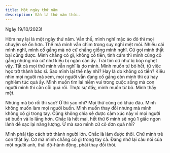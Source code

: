 ```yaml
---
title: Một ngày thứ năm
description: Vẫn là thứ năm thôi.
---
```



Ngày 19/10/2023!

Hôm nay lại là một ngày thứ năm. Vẫn thế, mình nghĩ mặc áo đỏ thì mọi chuyện sẽ ổn hơn. Thế mà mình vẫn chìm trong suy nghĩ mệt mỏi. Nhiều cái mình nghĩ, mình cố gắng mà nó cứ chẳng giống mình nghĩ. Cứ gọi mình thất bại cũng được. Mình chẳng có gì, không có tiền, tình cảm thì mình cũng cố gắng nhưng mà cứ như kiểu bị ngăn cản ấy. Trái tim cứ như bị bóp nghẹt vậy. Tất cả mọi thứ mình vẫn nghĩ là do mình. Mình muốn từ bỏ hết, từ việc học trở thành bác sĩ. Sao mình lại thế này nhỉ? Hay là do không có tiền? Kiểu nhìn mọi người mà xem, mọi người vẫn đang cố gắng còn mình thì cứ hay nghiêm túc quá ấy. Mình muốn tìm lại niềm vui trong cuộc sống mà con người mình thì cằn cỗi quá rồi. Thực sự đấy, mình muốn từ bỏ. Mình thấy mệt.

Nhưng mà bỏ rồi thì sao? Ừ thì sao nhỉ? Mọi thứ cũng có khác đâu. Mình không muốn làm mọi người buồn. Mình muốn thay đổi nhưng mà mình không có gì trong tay. Cũng không chia sẻ được cảm xúc này vì mọi người sẽ buồn và lo lắng hơn. Chắc là hết mai, hết thứ 6 mình sẽ ngủ 1 giấc ngon lành để sạc lại năng lượng. Ừ mà sao mình cứ cô đơn quá nhỉ?

<YouTube id="https://youtu.be/eB6aT77VVVk" />

Mình phải tập cách trở thành người lớn. Chắc là làm được thôi. Chứ mình trẻ con thật ấy. Cơ mà mình chẳng có gì trong tay cả. Đang nhớ lại câu nói của một người anh, thái độ-hành động, phải thay đổi thôi.
